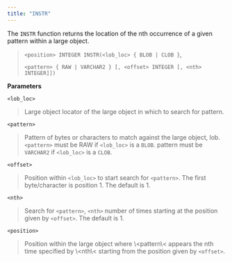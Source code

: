 ```yaml
---
title: "INSTR"
---
```


The `INSTR` function returns the location of the nth occurrence of a given pattern within a large object.

> `<position> INTEGER INSTR(<lob_loc> { BLOB | CLOB }`,
>
> `<pattern> { RAW | VARCHAR2 } [, <offset> INTEGER [, <nth> INTEGER]])`

**Parameters**

`<lob_loc>`

> Large object locator of the large object in which to search for pattern.

`<pattern>`

> Pattern of bytes or characters to match against the large object, lob. `<pattern>` must be RAW if `<lob_loc>` is a `BLOB`. pattern must be `VARCHAR2` if `<lob_loc>` is a `CLOB`.

`<offset>`

> Position within `<lob_loc>` to start search for `<pattern>`. The first byte/character is position 1. The default is 1.

`<nth>`

> Search for `<pattern>`, `<nth>` number of times starting at the position given by `<offset>`. The default is 1.

`<position>`

> Position within the large object where \\&lt;pattern\\&lt; appears the nth time specified by \\&lt;nth\\&lt; starting from the position given by `<offset>`.
